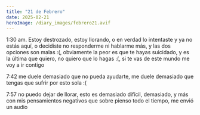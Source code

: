 ```yaml
---
title: "21 de Febrero"
date: 2025-02-21
heroImage: /diary_images/febrero21.avif
---
```



1:30 am. Estoy destrozado, estoy llorando, o en verdad lo intentaste y ya no estás aquí, o decidiste no responderme ni hablarme más, y las dos opciones son malas :(, obviamente la peor es que te hayas suicidado, y es la última que quiero, no quiero que lo hagas :(, si te vas de este mundo me voy a ir contigo

7:42 me duele demasiado que no pueda ayudarte, me duele demasiado que tengas que sufrir por esto sola :(

7:57 no puedo dejar de llorar, esto es demasiado difícil, demasiado, y más con mis pensamientos negativos que sobre pienso todo el tiempo, me envió un audio

<Audio src="/audios/vale1.ogg" />

y pienso que tiene a otro y por eso habla menos conmigo, que se siente mal por querer a otro y dejarme por el, y si eso en realidad fue lo que sucedió?, y si se beso o tuvo algo con otro hombre y se ha sentido culpable y por eso se siente insuficiente o que hay alguien mejor que ella?, no se, odio pensar en eso, odio pensar en una versión mala de ella, quisiera seguir viendo la versión idealizada que tenía sobre ella, no quiero pensar que ella es mala y que le gusta otro hombre, siento que soy muy egoísta por pensar que todo se trata de mi, y si ella está pasando por un mal momento y ya?

11:09 Bueno, ya termine de arreglar la pagina, aun le faltan cosas pero eso no importa, lo importante es, que opinas del audio que ella me envio? :(, que deberia hacer?, no se que hacer, deberia enviarle varios mensajes en el dia reforzando que la quiero y que estoy para ella?, tipo "no tienes que responder esto, pero quiero que sepas...", o deberia esperar a que me vuelva a escribir?, y si no me vuelve a escribir?, ayudaaaaa :(

se que estas muy ocupada con el trabajo y familia, asi que sorry si te quito mucho tiempo, y bueno, gracias de verdad, eres como mi segunda madre, (diria que eres como mi madre, pero te vas a enojar), de verdad gracias por todo lo que has hecho por mi, te quiero bastante, me hubiera gustado decirte esto de frente pero no tengo el coraje, solo te lo iba a decir en el mensaje de despedida (este no es el mensaje de despedida), gracias por todo, siento que aveces menosprecio lo que haces, te he dicho que vale me salvo y que gracias a ella no me suicide, pero tambien gracias a ti, gracias por estar todos estos años, por contestar la llamada, por hablar con mi padre, con mi familia, gracias de verdad por todo

15:59 hmmm, la quiero mucho, quiero estar con ella toda la vida, pero mis pensamientos negativos me siguen atormentando :c, estoy empezando a creer que le gusta a alguien mas y por eso ya no me escribe, sé que no es asi, pero siempre va a existir esa posibilidad :c, ella va a preferir mentirme que decirme la verdad, ella sabe que si me dice que le gusta alguien mas y esta saliendo con otra persona me voy a suicidar, asi que ella nunca me lo diria :c, i hate everything, i hate life, why?, why this is happening to me?, finally something good happens when i met her, and now she doesnt want to talk, i dont want money, i dont want to be rich, i dont want to be famous, i just want her, why life is like that, i hate everything, my life is so unfair, its the first time i think that, i've always knew my position, i have a home, i've always had food, money, i had everything, my parents always loved me, they always want the best for me, on university theres people that support me, you also support me, etc, i've always felt guilt because i have a nice life, but this is the first time i think my life is unfair, i just cant anymore, all these years everything was bad, i was close to end all but she came, she is the only good thing that came into my life, and now she's almost gone :c

Podria hablar por horas sobre como la quiero, se que solo fueron 4 meses ya desde que empezamos a hablar, pero hubo un momento en el que me di cuenta que ella era la mujer con la que queria estar toda mi vida, un dia no recuerdo como, pero ella estaba en video llamada mientras me tocaba canciones con la guitarra y cantando, es lo mas hermoso que he visto, en ese momento habia visto su cara en fotos, pero no en video, y ver su cara, sus expresiones, como se rie, como le da verguenza algo, como miraba directo a la camara como si me estuviera viendo a los ojos, fue demasiado hermoso, desde ese momento estoy convencido de que quiero estar con ella para siempre, de que haria lo que fuera por ella, y ahora

Odio todo, odio seguir con vida, estoy destrozado, estoy sin vida, solo pienso en ella, solo quiero estar con ella, solo quiero seguir mi vida con ella, nada mas en la vida me interesa, ayer antes de la cita estuve en la casa de un compañero y jugamos entre los 4 y asi, pero en ningun momento lo disfrute, antes en los dias tristes por lo menos escuchaba musica todo el dia, compraba bastante comida, y (que verguenza decirlo) me tocaba todo el dia (si, todo el dia), sin importar lo que pasará al menos esas tres cosas siempre estaban ahi para pasar el tiempo y olvidarme de todo, pero desde que ella me termino, lo unico que me queda es la musica, el martes que ella me termino no comi nada, intente almorzar, pero cuando comi unas cucharadas simplemente no podia, mi cuerpo lo rechazaba. El miercoles solo almorze, el jueves tambien, hoy me obligue a comer algo antes de ir a la universidad, comi yogur y hojuelas sin maiz y alrmoze (me llene rapido o no se porque, pero no lo acabe), no creo que coma algo en la noche, y ya no me he vuelto a tocar. Im dying, i cant anymore, tengo miedo de que la musica tampoco me vuelva a causar algo, no puedo seguir aguantando mas :c, no aguanto mas :c, quisiera acabar con todo ahora, quisiera dejar de existir, no quiero estar mas aqui, pero no me voy a rendir aun, voy a tener que soportar este dolor para poder luchar por ella, voy a aguantar y seguir viviendo para no abandonarla, para poder estar ahi cuando se anime a abrir su corazon y me cuente cuando se sienta mal.

Quisiera que el tiempo se pasara rapido, odio estar horas llorando, sin saber que hacer, apatico, indiferente, esperando que las horas acaben para dormir y repetir lo mismo al dia siguiente :c
